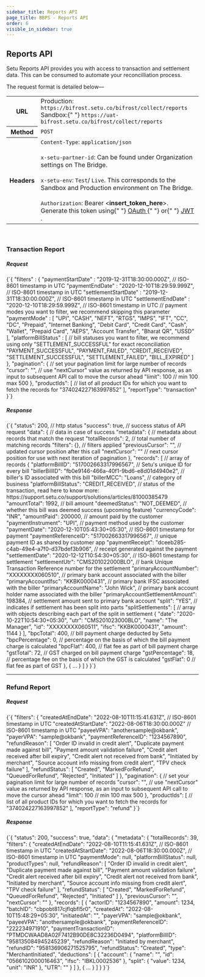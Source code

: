 ```yaml
---
sidebar_title: Reports API
page_title: BBPS - Reports API
order: 6
visible_in_sidebar: true
---
```


## Reports API

Setu Reports API provides you with access to transaction and settlement data. This can be consumed to automate your reconcilliation process.

The request format is detailed below—

<table>
  <tbody>
    <tr>
      <th>URL</th>
      <td>
        Production: <code>https://bifrost.setu.co/bifrost/collect/reports</code>
        <br />
        Sandbox:{" "}
        <code>https://uat-bifrost.setu.co/bifrost/collect/reports</code>
      </td>
    </tr>
    <tr>
      <th>Method</th>
      <td>
        <code>POST</code>
      </td>
    </tr>
    <tr>
      <th>Headers</th>
      <td>
        <code>Content-Type</code>: <code>application/json</code> <br />
        <br />
        <code>x-setu-partner-id</code>: Can be found under Organization settings
        on The Bridge.
        <br />
        <br />
        <code>x-setu-env</code>: <code>Test</code>/ <code>Live</code>. This corresponds
        to the Sandbox and Production environment on The Bridge.
        <br />
        <br />
        <code>Authorization</code>: Bearer &lt;<b>insert_token_here</b>&gt;.
        Generate this token using{" "}
        <a href="/payments/upi-deeplinks/resources/oauth" target="_blank">
          OAuth
        </a>{" "}
        or{" "}
        <a href="/payments/upi-deeplinks/resources/jwt" target="_blank">
          JWT
        </a>
        .
      </td>
    </tr>
  </tbody>
</table>

<br />

### Transaction Report

##### Request

<CodeBlockWithCopy language="json">
  {`{
    "filters" : {
        "paymentStartDate"    : "2019-12-31T18:30:00.000Z",  // ISO-8601 timestamp in UTC
        "paymentEndDate"      : "2020-12-10T18:29:59.999Z",  // ISO-8601 timestamp in UTC
        "settlementStartDate" : "2019-12-31T18:30:00.000Z",  // ISO-8601 timestamp in UTC
        "settlementEndDate"   : "2020-12-10T18:29:59.999Z",  // ISO-8601 timestamp in UTC
        // payment modes you want to filter, we recommend skipping this parameter
        "paymentMode"         : [
            "UPI",
            "CASH",
            "NEFT",
            "RTGS",
            "IMPS",
            "IFT",
            "CC",
            "DC",
            "Prepaid",
            "Internet Banking",
            "Debit Card",
            "Credit Card",
            "Cash",
            "Wallet",
            "Prepaid Card",
            "AEPS",
            "Account Transfer",
            "Bharat QR",
            "USSD"
        ],
        "platformBillStatus" : [  // bill statuses you want to filter, we recommend using only "SETTLEMENT_SUCCESSFUL" for exact reconciliation
            "PAYMENT_SUCCESSFUL",
            "PAYMENT_FAILED",
            "CREDIT_RECEIVED",
            "SETTLEMENT_SUCCESSFUL",
            "SETTLEMENT_FAILED",
            "BILL_EXPIRED"
        ]
    },
    "pagination": {  // set your pagination limit for large number of records
        "cursor": "",  // use "nextCursor" value as returned by API response, as an input to subsequent API call to move the cursor ahead
        "limit": 100  // min 100 max 500
    },
    "productIds": [  // list of all product IDs for which you want to fetch the records for
        "374024227163997852"
    ],
    "reportType": "transaction"
}`}
</CodeBlockWithCopy>

##### Response

<CodeBlockWithCopy language="json">
  {`{
    "status": 200,  // http status
    "success": true,  // success status of API request
    "data": {  // data in case of success
        "metadata": {  // metadata about records that match the request
            "totalRecords": 2,  // total number of matching records
            "filters": {},  // filters applied
            "previousCursor": "",  // updated cursor position after this call
            "nextCursor": ""  // next cursor position for use with next iteration of pagination
        },
        "records": [  // array of records
            {
                "platformBillID": "517002663317996567",  // Setu's unique ID for every bill
                "billerBillID": "fb0e9146-466a-40f1-9bd6-e8d01d4940e2",  // biller's ID associated with this bill
                "billerMCC": "Loans",  // category of business
                "platformBillStatus": "CREDIT_RECEIVED",  // status of the transaction, read here to know more: https://support.setu.co/support/solutions/articles/81000385479
                "amountTotal": 1992,  // bill amount
                "deemedStatus": "NOT_DEEMED",  // whether this bill was deemed success (upcoming feature)
                "currencyCode": "INR",
                "amountPaid": 200000,  // amount paid by the customer
                "paymentInstrument": "UPI",  // payment method used by the customer
                "paymentDate": "2020-12-10T05:43:30+05:30",  // ISO-8601 timestamp for payment
                "paymentReferenceID": "517002663317996567",  // unique payment ID as shared by customer app
                "paymentReceipt": "dceeb285-c4ab-49e4-a7f0-d37bdef3b906",  // receipt generated against the payment
                "settlementDate": "2020-12-12T10:54:30+05:30",  // ISO-8601 timestamp for settlement
                "settlementUtr": "CMS201022000BLO",  // bank Unique Transaction Reference number for the settlement
                "primaryAccountNumber": "XXXXXXXX060510",  // primary bank account associated with the biller
                "primaryAccountIfsc": "KKBK0000431",  // primary bank IFSC associated with the biller
                "primaryAccountName": "John Wick",  // primary bank account holder name associated with the biller
                "primaryAccountSettlementAmount": 198384,  // settlement amount sent to primary bank account
                "split": "YES",  // indicates if settlement has been split into parts
                "splitSettlements": [  // array with objects describing each part of the split in settlement
                    {
                        "date": "2020-10-22T10:54:30+05:30",
                        "utr": "CMS201023000BLO",
                        "name": "The Manager",
                        "id": "XXXXXXXX060511",
                        "ifsc": "KKBK0000431",
                        "amount": 1144
                    }
                ],
                "bpcTotal": 400,  // bill payment charge deducted by Setu
                "bpcPercentage": 0,  // percentage on the basis of which the bill payment charge is calculated
                "bpcFlat": 400,  // flat fee as part of bill payment charge
                "gstTotal": 72,  // GST charged on bill payment charge
                "gstPercentage": 18,  // percentage fee on the basis of which the GST is calculated
                "gstFlat": 0  // flat fee as part of GST
            },
            {
                ...
            }
        ]
    }
}`}
</CodeBlockWithCopy>

<hr class="tertiary" />

### Refund Report

##### Request

<CodeBlockWithCopy language="json">
  {`{
    "filters": {
        "createdAtEndDate": "2022-08-10T11:15:41.631Z",  // ISO-8601 timestamp in UTC
        "createdAtStartDate": "2022-08-06T18:30:00.000Z"  // ISO-8601 timestamp in UTC
        "payeeVPA": "anothersample@okbank",
        "payerVPA": "sample@okbank",
        "paymentReferenceID": "1234567890",
        "refundReason": [
            "Order ID invalid in credit alert",
            "Duplicate payment made against bill",
            "Payment amount validation failure",
            "Credit alert received after bill expiry",
            "Credit alert not received from bank",
            "Initiated by merchant",
            "Source account info missing from credit alert",
            "TPV check failure"
        ],
        "refundStatus": [
            "Created",
            "MarkedForRefund",
            "QueuedForRefund",
            "Rejected",
            "Initiated"
        ]
    },
    "pagination": {  // set your pagination limit for large number of records
        "cursor": "",  // use "nextCursor" value as returned by API response, as an input to subsequent API call to move the cursor ahead
        "limit": 100  // min 100 max 500
    },
    "productIds": [  // list of all product IDs for which you want to fetch the records for
        "374024227163997852"
    ],
    "reportType": "refund"
}`}
</CodeBlockWithCopy>

##### Response

<CodeBlockWithCopy language="json">
  {`{
    "status": 200,
    "success": true,
    "data": {
        "metadata": {
            "totalRecords": 39,
            "filters": {
                "createdAtEndDate": "2022-08-10T11:15:41.631Z",  // ISO-8601 timestamp in UTC
                "createdAtStartDate": "2022-08-06T18:30:00.000Z",  // ISO-8601 timestamp in UTC
                "paymentMode": null,
                "platformBillStatus": null,
                "productTypes": null,
                "refundReason": [
                    "Order ID invalid in credit alert",
                    "Duplicate payment made against bill",
                    "Payment amount validation failure",
                    "Credit alert received after bill expiry",
                    "Credit alert not received from bank",
                    "Initiated by merchant",
                    "Source account info missing from credit alert",
                    "TPV check failure"
                ],
                "refundStatus": [
                    "Created",
                    "MarkedForRefund",
                    "QueuedForRefund",
                    "Rejected",
                    "Initiated"
                ]
            },
            "previousCursor": "",
            "nextCursor": ""
        },
        "records": [
            {
                "actorID": "1234567890",
                "amount": 1234,
                "batchID": "cbpobt817cjflqbfl5r0",
                "createdAt": "2022-08-10T15:48:29+05:30",
                "initiatedAt": "",
                "payerVPA": "sample@okbank",
                "payeeVPA": "anothersample@okbank",
                "paymentReferenceID": "222234971910",
                "paymentTransactionID": "PTMDCWAAD8A02F7412B90DE8C32236D0494",
                "platformBillID": "958135084945245239",
                "refundReason": "Initiated by merchant",
                "refundID": "958136906271525795",
                "refundStatus": "Created",
                "type": "MerchantInitiated",
                "deductions": [
                    {
                        "account": {
                            "name": "",
                            "id": "0566102000016463",
                            "ifsc": "IBKL0002536"
                        },
                        "split": {
                            "value": 1234,
                            "unit": "INR"
                        },
                        "UTR": ""
                    }
                ]
            },
            {
              ...
            }
        ]
    }
}`}
</CodeBlockWithCopy>

<WasPageHelpful />
